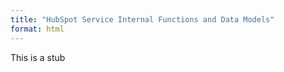 ```yaml
---
title: "HubSpot Service Internal Functions and Data Models"
format: html
---
```


<!-- quarto render architecture/azure/hubspot-service/hubspot-service-internal.qmd -->

This is a stub